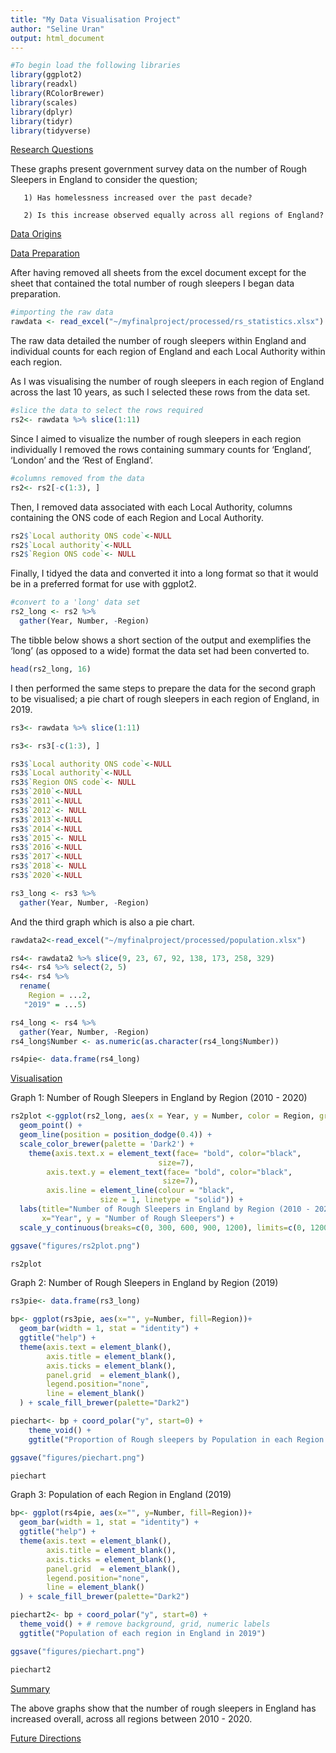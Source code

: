 ```yaml
---
title: "My Data Visualisation Project"
author: "Seline Uran"
output: html_document
---
```

```r
#To begin load the following libraries
library(ggplot2)
library(readxl)
library(RColorBrewer)
library(scales)
library(dplyr)
library(tidyr)
library(tidyverse)
```

<span style="text-decoration:underline">Research Questions</span>

These graphs present government survey data on the number of Rough Sleepers in England to consider the question; 

       1) Has homelessness increased over the past decade? 

       2) Is this increase observed equally across all regions of England? 

<span style="text-decoration:underline">Data Origins</span>

<span style="text-decoration:underline">Data Preparation</span>

After having removed all sheets from the excel document except for the sheet that contained the total number of rough sleepers I began data preparation. 

```r
#importing the raw data
rawdata <- read_excel("~/myfinalproject/processed/rs_statistics.xlsx")
```

The raw data detailed the number of rough sleepers within England and individual counts for each region of England and each Local Authority within each region. 

As I was visualising the number of rough sleepers in each region of England across the last 10 years, as such I selected these rows from the data set. 

```r
#slice the data to select the rows required
rs2<- rawdata %>% slice(1:11)
```

Since I aimed to visualize the number of rough sleepers in each region individually I removed the rows containing summary counts for 'England', 'London' and the 'Rest of England'. 

```r
#columns removed from the data
rs2<- rs2[-c(1:3), ]
```

Then, I removed data associated with each Local Authority, columns containing the ONS code of each Region and Local Authority. 

```r
rs2$`Local authority ONS code`<-NULL
rs2$`Local authority`<-NULL
rs2$`Region ONS code`<- NULL
```

Finally, I tidyed the data and converted it into a long format so that it would be in a preferred format for use with ggplot2.

```r
#convert to a 'long' data set
rs2_long <- rs2 %>% 
  gather(Year, Number, -Region)
```

The tibble below shows a short section of the output and exemplifies the 'long' (as opposed to a wide) format the data set had been converted to. 

```r
head(rs2_long, 16)
```

I then performed the same steps to prepare the data for the second graph to be visualised; a pie chart of rough sleepers in each region of England, in 2019. 

```r
rs3<- rawdata %>% slice(1:11)

rs3<- rs3[-c(1:3), ]

rs3$`Local authority ONS code`<-NULL
rs3$`Local authority`<-NULL
rs3$`Region ONS code`<- NULL
rs3$`2010`<-NULL
rs3$`2011`<-NULL
rs3$`2012`<- NULL
rs3$`2013`<-NULL
rs3$`2014`<-NULL
rs3$`2015`<- NULL
rs3$`2016`<-NULL
rs3$`2017`<-NULL
rs3$`2018`<- NULL
rs3$`2020`<-NULL

rs3_long <- rs3 %>% 
  gather(Year, Number, -Region)
```

And the third graph which is also a pie chart. 

```r
rawdata2<-read_excel("~/myfinalproject/processed/population.xlsx")

rs4<- rawdata2 %>% slice(9, 23, 67, 92, 138, 173, 258, 329)
rs4<- rs4 %>% select(2, 5)
rs4<- rs4 %>% 
  rename(
    Region = ...2,
   "2019" = ...5)

rs4_long <- rs4 %>% 
  gather(Year, Number, -Region)
rs4_long$Number <- as.numeric(as.character(rs4_long$Number))

rs4pie<- data.frame(rs4_long)
```

<span style="text-decoration:underline">Visualisation</span> 

Graph 1: Number of Rough Sleepers in England by Region (2010 - 2020)

```r
rs2plot <-ggplot(rs2_long, aes(x = Year, y = Number, color = Region, group = Region)) +
  geom_point() +
  geom_line(position = position_dodge(0.4)) +
  scale_color_brewer(palette = 'Dark2') +
    theme(axis.text.x = element_text(face= "bold", color="black", 
                                 size=7),
        axis.text.y = element_text(face= "bold", color="black", 
                                  size=7),
        axis.line = element_line(colour = "black", 
                    size = 1, linetype = "solid")) +
  labs(title="Number of Rough Sleepers in England by Region (2010 - 2020)",
       x="Year", y = "Number of Rough Sleepers") + 
  scale_y_continuous(breaks=c(0, 300, 600, 900, 1200), limits=c(0, 1200))

ggsave("figures/rs2plot.png")
```

```r
rs2plot
```


Graph 2: Number of Rough Sleepers in England by Region (2019) 

```r
rs3pie<- data.frame(rs3_long)

bp<- ggplot(rs3pie, aes(x="", y=Number, fill=Region))+
  geom_bar(width = 1, stat = "identity") + 
  ggtitle("help") +
  theme(axis.text = element_blank(),
        axis.title = element_blank(),
        axis.ticks = element_blank(),
        panel.grid  = element_blank(),
        legend.position="none",
        line = element_blank()
  ) + scale_fill_brewer(palette="Dark2")

piechart<- bp + coord_polar("y", start=0) + 
    theme_void() +
    ggtitle("Proportion of Rough sleepers by Population in each Region of England (2019)")

ggsave("figures/piechart.png")
```

```r
piechart
```

Graph 3: Population of each Region in England (2019) 

```r
bp<- ggplot(rs4pie, aes(x="", y=Number, fill=Region))+
  geom_bar(width = 1, stat = "identity") + 
  ggtitle("help") +
  theme(axis.text = element_blank(),
        axis.title = element_blank(),
        axis.ticks = element_blank(),
        panel.grid  = element_blank(),
        legend.position="none",
        line = element_blank()
  ) + scale_fill_brewer(palette="Dark2")

piechart2<- bp + coord_polar("y", start=0) + 
  theme_void() + # remove background, grid, numeric labels
  ggtitle("Population of each region in England in 2019")

ggsave("figures/piechart.png")
```

```r
piechart2
```


<span style="text-decoration:underline">Summary</span>

The above graphs show that the number of rough sleepers in England has increased overall, across all regions between 2010 - 2020. 

<span style="text-decoration:underline">Future Directions</span>


